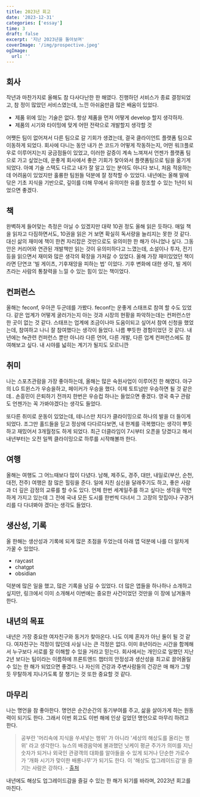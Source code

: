```yaml
---
title: 2023년 회고
date: '2023-12-31'
categories: ['essay']
time: 3
draft: false
excerpt: '지난 2023년을 돌아보며'
coverImage: '/img/prospective.jpeg'
ogImage:
  url: ''
---
```


## 회사

작년과 마찬가지로 올해도 참 다사다난한 한 해였다. 진행하던 서비스가 종료 결정되었고, 참 정이 많았던 서비스였는데, 느낀 아쉬움만큼 많은 배움이 있었다.

- 제품 위에 있는 기술은 없다. 항상 제품을 먼저 어떻게 develop 할지 생각하자.
- 제품의 시기와 타이밍에 맞게 어떤 전략으로 개발할지 생각할 것

어쨋든 팀이 없어져서 다른 팀으로 갈 기회가 생겼는데, 결국 클라이언트 플랫폼 팀으로 이동하게 되었다. 회사에 다니는 동안 내가 쓴 코드가 어떻게 작동하는지, 어떤 워크플로우로 이루어지는지 궁금점들이 있었고, 이러한 갈증이 계속 느껴져서 언젠가 플랫폼 팀으로 가고 싶었는데, 운좋게 회사에서 좋은 기회가 찾아와서 플랫폼팀으로 팀을 옮기게 되었다. 아예 기술 스택도 다르고 내가 잘 알고 있는 분야도 아니다 보니, 처음 적응하는 데 어려움이 있었지만 훌륭한 팀원들 덕분에 잘 정착할 수 있었다. 내년에는 올해 말에 닦은 기초 지식을 기반으로, 깊이를 더해 무에서 유의미한 유를 창조할 수 있는 1년이 되었으면 좋겠다.

## 책

완벽하게 들어맞는 측정은 아닐 수 있겠지만 대략 10권 정도 올해 읽은 듯하다. 매일 책을 읽자고 다짐하면서도, 10권을 읽은 거 보면 확실히 독서량을 늘리지는 못한 것 같다. 대신 삶의 재미에 책이 한켠 자리잡은 것만으로도 유의미한 한 해가 아니었나 싶다. 그동안은 커리어와 연관된 개발책만 읽는 것이 유의미하다고 느꼈는데, 소설이나 투자, 전기등을 읽으면서 재미와 많은 생각의 확장을 가져갈 수 있었다. 올해 가장 재미있었던 책이라면 단연코 '빌 게이츠, 기후재앙을 피하는 법' 이었다. 기후 변화에 대한 생각, 빌 게이츠라는 사람의 통찰력을 느낄 수 있는 힘이 있는 책이었다.

## 컨퍼런스

올해는 feconf, 우아콘 두군데를 가봤다. feconf는 운좋게 스태프로 참여 할 수도 있었다. 같은 업계가 어떻게 굴러가는지 아는 것과 시장의 현황을 파악하는데는 컨퍼런스만한 곳이 없는 것 같다. 스태프는 업계에 조금이나마 도움이되고 싶어서 참여 신청을 했었는데, 참여하고 나니 잘 참여했다는 생각이 들었다. 나름 뿌듯한 경험이었던 것 같다. 내년에는 fe관련 컨퍼런스 뿐만 아니라 다른 언어, 다른 개발, 다른 업계 컨퍼런스에도 참여해보고 싶다. 내 시야를 넓히는 계기가 될지도 모르니깐

## 취미

나는 스포츠관람을 가장 좋아하는데, 올해는 많은 숙원사업이 이루어진 한 해였다. 야구의 LG 트윈스가 우승을하고, 페이커가 우승을 했다. 이제 토트넘만 우승하면 될 것 같은데.. 손흥민이 은퇴하기 전까지 한번은 우승컵 하나는 들었으면 좋겠다. 영국 축구 관람도 언젠가는 꼭 가봐야겠다는 생각도 들었다.

또다른 취미로 운동이 있었는데, 테니스만 치다가 클라이밍으로 하나의 발을 더 들이게 되었다. 조그만 홀드들을 딛고 정상에 다다르다보면, 내 한계를 극복했다는 생각이 뿌듯하고 재밌어서 3개월정도 하게 되었다. 최근 더클라임이 7시부터 오픈을 당겼다고 해서 내년부터는 오전 일찍 클라이밍으로 하루를 시작해볼까 한다.

## 여행

올해는 여행도 그 어느때보다 많이 다녔다.
남해, 제주도, 경주, 대만, 내일로(부산, 순천, 대전, 전주)
여행은 참 많은 힐링을 준다. 일에 지친 심신을 달래주기도 하고, 좋은 사람과 더 깊은 감정의 교류를 할 수도 있다. 언제 한번 세계일주를 하고 싶다는 생각을 막연하게 가지고 있는데 그 전에 국내 모든 도시를 한번씩 다녀서 그 고장의 맛집이나 구경거리를 다 다녀봐야 겠다는 생각도 들었다.

## 생산성, 기록

올 한해는 생산성과 기록에 되게 많은 초점을 두었는데 아래 앱 덕분에 나를 더 알차게 가꿀 수 있었다.

- raycast
- chatgpt
- obsidian

덕분에 많은 일을 했고, 많은 기록을 남길 수 있었다. 더 많은 앱들을 하나하나 소개하고 싶지만, 링크에서 이미 소개해서 이번에는 중요한 사건이었던 것만을 이 장에 남겨둘까한다.

## 내년의 목표

내년은 가장 중요한 여자친구와 동거가 찾아온다. 나도 이제 혼자가 아닌 둘이 될 것 같다. 여자친구는 걱정이 많던데 사실 나는 큰 걱정은 없다. 이미 8년이라는 시간을 함께해서 누구보다 서로를 잘 이해할 수 있을 거라고 믿는다.
회사에서는 개인으로 일했던 지난 2년 보다는 팀이라는 이름하에 프론트엔드 챕터의 안정성과 생산성을 최고로 끌어올릴 수 있는 한 해가 되었으면 좋겠다. 나 자신의 건강과 주변사람들의 건강은 매 해가 그렇듯 무탈하게 지나가도록 잘 챙기는 것 또한 중요할 것 같다.

## 마무리

나는 명언을 참 좋아한다. 명언은 순간순간의 동기부여를 주고, 삶을 살아가게 하는 원동력이 되기도 한다.
그래서 이번 회고도 이번 해에 인상 깊었던 명언으로 마무리 하려고 한다.

> 공부란 '머리속에 지식을 쑤셔넣는 행위' 가 아니라 '세상의 해상도를 올리는 행위' 라고 생각한다. 뉴스의 배경음악에 불과했던 닛케이 평균 주가가 의미를 지닌 숫자가 되거나 외국인 관광객의 대화를 알아들을 수 있게 되거나 단순한 가로수가 '개화 시기가 맞이한 배롱나무'가 되기도 한다. 이 '해상도 업그레이드감'을 즐기는 사람은 강하다. - [출처](https://twitter.com/toyomane/status/1339160152625147904)

내년에도 해상도 업그레이드감을 즐길 수 있는 한 해가 되기를 바라며, 2023년 회고를 마친다.
